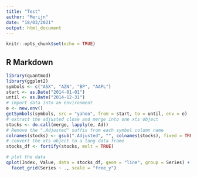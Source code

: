 ```yaml
---
title: "Test"
author: "Merijn"
date: "18/03/2021"
output: html_document
---
```


```r
knitr::opts_chunk$set(echo = TRUE)
```

## R Markdown
```r
library(quantmod)
library(ggplot2)
symbols <- c("ASX", "AZN", "BP", "AAPL")
start <- as.Date("2014-01-01")
until <- as.Date("2014-12-31")
# import data into an environment
e <- new.env()
getSymbols(symbols, src = "yahoo", from = start, to = until, env = e)
# extract the adjusted close and merge into one xts object
stocks <- do.call(merge, lapply(e, Ad))
# Remove the ".Adjusted" suffix from each symbol column name
colnames(stocks) <- gsub(".Adjusted", "", colnames(stocks), fixed = TRUE)
# convert the xts object to a long data frame
stocks_df <- fortify(stocks, melt = TRUE)
```

```r
# plot the data
qplot(Index, Value, data = stocks_df, geom = "line", group = Series) +
  facet_grid(Series ~ ., scale = "free_y")
```

